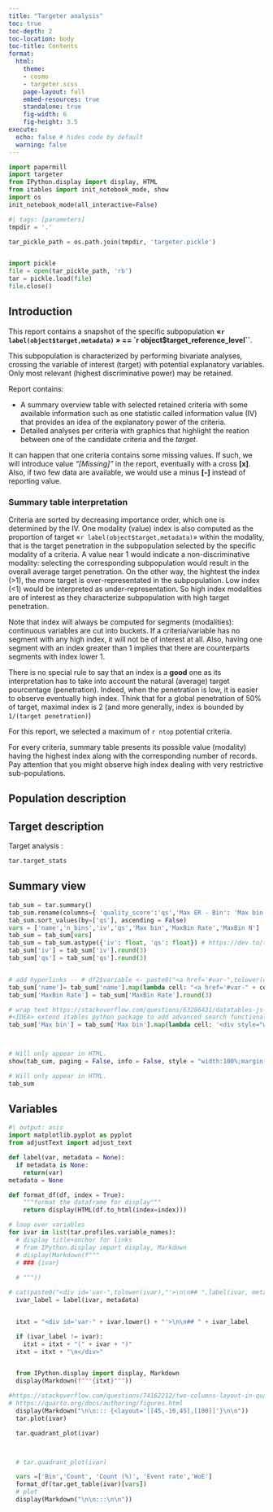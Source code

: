 ```yaml
---
title: "Targeter analysis"
toc: true
toc-depth: 2
toc-location: body
toc-title: Contents
format:
  html:
    theme:
    - cosmo
    - targeter.scss
    page-layout: full
    embed-resources: true
    standalone: true
    fig-width: 6
    fig-height: 3.5
execute:
  echo: false # hides code by default
  warning: false
---
```



```python
import papermill
import targeter
from IPython.display import display, HTML
from itables import init_notebook_mode, show
import os
init_notebook_mode(all_interactive=False)
```

```python
#| tags: [parameters]
tmpdir = '.'
```



```python

tar_pickle_path = os.path.join(tmpdir, 'targeter.pickle')


import pickle
file = open(tar_pickle_path, 'rb')
tar = pickle.load(file)
file.close()

```

\newpage

## Introduction

This report contains a snapshot of the specific subpopulation **«`r label(object$target,metadata)` » == `r object$target_reference_level``**. 

This subpopulation is characterized by  performing bivariate analyses, crossing the variable of interest (target) with  potential explanatory variables. Only most relevant (highest discriminative power) may be retained.

Report contains:

*   A summary overview table with selected retained criteria with some available information such as one statistic called information value (IV) that provides an idea of the explanatory power of the criteria.
*   Detailed analyses per criteria with graphics that highlight the reation between one of the candidate criteria and the _target_.

It can happen that one criteria contains some missing values. If such, we will introduce value *"[Missing]"* in the report, eventually with a cross **[x]**. Also, if two few data are available, we would use a minus **[-]** instead of reporting value. 

### Summary table interpretation

Criteria are sorted by decreasing importance order, which one is determined by the IV. 
One modality (value) index is also computed as the proportion of target «`r label(object$target,metadata)`» within the modality, that is the target penetration in the subpopulation selected by the specific modality of a criteria. A value near 1 would indicate a non-discriminative modality: selecting the corresponding subpopulation would result in the overall average target penetration. On the other way, the hightest the index (>1), the more target is over-representated in the subpopulation. Low index (<1) would be interpreted as under-representation. So high index modalities are of interest as they characterize subpopulation with high target penetration.

Note that index will always be computed for segments (modalities): continuous variables are cut into buckets. If a criteria/variable has no segment with any high index, it will not be of interest at all. Also, having one segment with an index  greater than 1 implies that there are counterparts segments with index lower 1.

There is no special rule to say that an index is a __good__ one as its interpretation has to take into account the natural (average) target pourcentage (penetration). Indeed, when the penetration is low, it is easier to observe eventually high index. Think that for a global penetration of 50% of target, maximal index is 2 (and more generally, index is bounded by `1/(target penetration)`)

For this report, we selected a maximum of  `r ntop` potential criteria.

For every criteria, summary table presents its possible value (modality) having the highest index along with the corresponding number of records. Pay attention that you might observe high index dealing with very restrictive sub-populations.

## Population description



## Target description
Target analysis :
```python
tar.target_stats
```

## Summary view


```python
tab_sum = tar.summary()
tab_sum.rename(columns={ 'quality_score':'qs','Max ER - Bin': 'Max bin','Max Event Rate':'MaxBin Rate','Max ER - Count':'MaxBin N'}, inplace = True)
tab_sum.sort_values(by=['qs'], ascending = False)
vars = ['name','n_bins','iv','qs','Max bin','MaxBin Rate','MaxBin N']
tab_sum = tab_sum[vars]
tab_sum = tab_sum.astype({'iv': float, 'qs': float}) # https://dev.to/theolakusibe/solving-attributeerror-float-object-has-no-attribute-rint-4la#:~:text=Solution%20To%20convert%20the%20column%20with%20a%20mixed,by%20using%20the%20pandas.DataFrame.astype%20function%2C%20as%20illustrated%20below
tab_sum['iv'] = tab_sum['iv'].round(3)
tab_sum['qs'] = tab_sum['qs'].round(3)


# add hyperlinks -- # df2$variable <- paste0("<a href='#var-",tolower(df2$variable),"'>",df2$variable,"</a>")
tab_sum['name']= tab_sum['name'].map(lambda cell: "<a href='#var-" + cell.lower() +"'>"+cell+"</a>")
tab_sum['MaxBin Rate'] = tab_sum['MaxBin Rate'].round(3)

# wrap text https://stackoverflow.com/questions/63286431/datatables-js-not-wrapping-cell-text#:~:text=You%20can%20try%20creating%20a%20class%20and%20then,data%20%2B%20%22%3C%2Fdiv%3E%22%3B%20%7D%2C%20targets%3A%202%20%7D%20%5D
#<IDEA> extend itables python package to add advanced search functionality
tab_sum['Max bin'] = tab_sum['Max bin'].map(lambda cell: '<div style="white-space: normal;">'+cell+"<div>")




```

<!--https://quarto.org/docs/authoring/conditional.html-->
::: {.content-visible when-format="html"}
```python
# Will only appear in HTML.
show(tab_sum, paging = False, info = False, style = "width:100%;margin:auto")
```
:::



::: {.content-visible unless-format="html"}
```python
# Will only appear in HTML.
tab_sum
```
:::




## Variables

```python
#| output: asis
import matplotlib.pyplot as pyplot
from adjustText import adjust_text

def label(var, metadata = None):
  if metadata is None:
    return(var)
metadata = None

def format_df(df, index = True):
    """format the dataframe for display"""
    return display(HTML(df.to_html(index=index)))

# loop over variables
for ivar in list(tar.profiles.variable_names):
  # display title+anchor for links
  # from IPython.display import display, Markdown
  # display(Markdown(f"""
  # ### {ivar} 
  
  # """))

# cat(paste0("<div id='var-",tolower(ivar),"'>\n\n## ",label(ivar, metadata=metadata), ifelse(ivar_label!=ivar, paste0(" (",ivar,")"),""),"\n</div>"))
  ivar_label = label(ivar, metadata) 


  itxt = "<div id='var-" + ivar.lower() + "'>\n\n## " + ivar_label

  if (ivar_label != ivar):
    itxt = itxt + "(" + ivar + ")"
  itxt = itxt + "\n</div>"


  from IPython.display import display, Markdown
  display(Markdown(f"""{itxt}"""))

#https://stackoverflow.com/questions/74162212/two-columns-layout-in-quarto
# https://quarto.org/docs/authoring/figures.html
  display(Markdown("\n\n::: {<layout='[[45,-10,45],[100]]'}\n\n"))
  tar.plot(ivar)

  tar.quadrant_plot(ivar)



  # tar.quadrant_plot(ivar)

  vars =['Bin','Count', 'Count (%)', 'Event rate','WoE']
  format_df(tar.get_table(ivar)[vars])
  # plot
  display(Markdown("\n\n:::\n\n"))


```